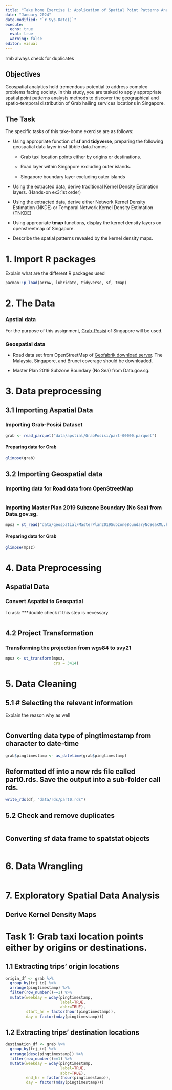 ```yaml
---
title: "Take home Exercise 1: Application of Spatial Point Patterns Analysis to discover the geographical distribution of Grab hailing services in Singapore"
date: "January 2024"
date-modified: "`r Sys.Date()`"
execute: 
  echo: true
  eval: true
  warning: false
editor: visual
---
```


rmb always check for duplicates

## **Objectives**

Geospatial analytics hold tremendous potential to address complex problems facing society. In this study, you are tasked to apply appropriate spatial point patterns analysis methods to discover the geographical and spatio-temporal distribution of Grab hailing services locations in Singapore.

## **The Task**

The specific tasks of this take-home exercise are as follows:

-   Using appropriate function of **sf** and **tidyverse**, preparing the following geospatial data layer in sf tibble data.frames:

    -   Grab taxi location points either by origins or destinations.

    -   Road layer within Singapore excluding outer islands.

    -   Singapore boundary layer excluding outer islands

-   Using the extracted data, derive traditional Kernel Density Estimation layers. (Hands-on ex3:1st order)

-   Using the extracted data, derive either Network Kernel Density Estimation (NKDE) or Temporal Network Kernel Density Estimation (TNKDE)

-   Using appropriate **tmap** functions, display the kernel density layers on openstreetmap of Singapore.

-   Describe the spatial patterns revealed by the kernel density maps.

# **1. Import R packages**

Explain what are the different R packages used

```r
pacman::p_load(arrow, lubridate, tidyverse, sf, tmap)
```

# **2. The Data**

### **Apstial data**

For the purpose of this assignment, [Grab-Posisi](https://engineering.grab.com/grab-posisi) of Singapore will be used.

### **Geospatial data**

-   Road data set from OpenStreetMap of [Geofabrik download server](https://download.geofabrik.de/). The Malaysia, Singapore, and Brunei coverage should be downloaded.

-   Master Plan 2019 Subzone Boundary (No Sea) from Data.gov.sg.

# **3. Data preprocessing**

## 3.1 Importing Aspatial Data

### Importing Grab-Posisi Dataset

```r
grab <- read_parquet("data/apstial/GrabPosisi/part-00000.parquet")
```

#### Preparing data for Grab

```r
glimpse(grab)
```

## 3.2 Importing Geospatial data

### Importing data for Road data from OpenStreetMap

```r

```

### Importing Master Plan 2019 Subzone Boundary (No Sea) from Data.gov.sg.

```r
mpsz = st_read("data/geospatial/MasterPlan2019SubzoneBoundaryNoSeaKML.kml")
```

#### Preparing data for Grab

```r
glimpse(mpsz)
```


# **4. Data Preprocessing**

## Aspatial Data

### Convert Aspatial to Geospatial

To ask: ***double check if this step is necessary

```r

```

## 4.2 Project Transformation

### Transforming the projection from wgs84 to svy21

```r
mpsz <- st_transform(mpsz,
                     crs = 3414)
```

# **5. Data Cleaning**

## 5.1 \# Selecting the relevant information

Explain the reason why as well

```r

```

## Converting data type of pingtimestamp from character to date-time

```r
grab$pingtimestamp <- as_datetime(grab$pingtimestamp)
```

## Reformatted df into a new rds file called part0.rds. Save the output into a sub-folder call rds.

```r
write_rds(df, "data/rds/part0.rds")
```

## 5.2 Check and remove duplicates

```r

```

## Converting sf data frame to spatstat objects

```r

```

# **6. Data Wrangling**

```r

```

# **7. Exploratory Spatial Data Analysis**

## Derive Kernel Density Maps

# Task 1: Grab taxi location points either by origins or destinations.

## 1.1 Extracting trips' origin locations

```r
origin_df <- grab %>% 
  group_by(trj_id) %>% 
  arrange(pingtimestamp) %>% 
  filter(row_number()==1) %>%
  mutate(weekday = wday(pingtimestamp,
                        label=TRUE,
                        abbr=TRUE),
         start_hr = factor(hour(pingtimestamp)),
         day = factor(mday(pingtimestamp)))
```

## 1.2 Extracting trips' destination locations

```r
destination_df <- grab %>%
  group_by(trj_id) %>%
  arrange(desc(pingtimestamp)) %>%
  filter(row_number()==1) %>%
  mutate(weekday = wday(pingtimestamp,
                        label=TRUE,
                        abbr=TRUE),
         end_hr = factor(hour(pingtimestamp)),
         day = factor(mday(pingtimestamp)))
```
